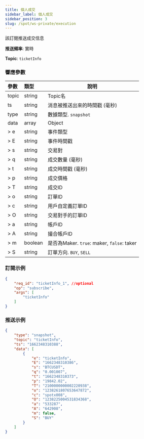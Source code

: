 ```yaml
---
title: 個人成交
sidebar_label: 個人成交
sidebar_position: 3
slug: /spot/ws-private/execution
---
```


<p>該訂閱推送成交信息</p>
<p><b>推送頻率</b>: 實時</p>
<p><b>Topic</b>: <code>ticketInfo</code></p>

### 響應參數
| 參數 | 類型 | 說明|
|:----- |:-----|----- |
|topic |string |Topic名 |
|ts |string |消息被推送出來的時間戳 (毫秒) |
|type |string |數據類型. `snapshot`|
|data |array |Object |
|> e | string | 事件類型 |
|> E | string | 事件時間戳 |
|> s | string | 交易對 |
|> q | string | 成交數量 (毫秒) |
|> t | string | 成交時間戳 (毫秒) |
|> p | string | 成交價格 |
|> T | string | 成交ID |
|> o | string | 訂單ID |
|> c | string | 用戶自定義訂單ID |
|> O | string | 交易對手的訂單ID |
|> a | string | 帳戶ID |
|> A | string | 撮合帳戶ID|
|> m | boolean | 是否為Maker. `true`: maker, `false`: taker |
|> S | string | 訂單方向. `BUY`, `SELL` |

### 訂閱示例

```json
{
    "req_id": "ticketInfo_1", //optional
    "op": "subscribe",
    "args": [
        "ticketInfo"
    ]
}
```

### 推送示例

```json
{
    "type": "snapshot",
    "topic": "ticketInfo",
    "ts": "1662348310388",
    "data": [
        {
            "e": "ticketInfo",
            "E": "1662348310386",
            "s": "BTCUSDT",
            "q": "0.001007",
            "t": "1662348310373",
            "p": "19842.02",
            "T": "2100000000002220938",
            "o": "1238261807653647872",
            "c": "spotx008",
            "O": "1238225004531834368",
            "a": "533287",
            "A": "642908",
            "m": false,
            "S": "BUY"
        }
    ]
}
```